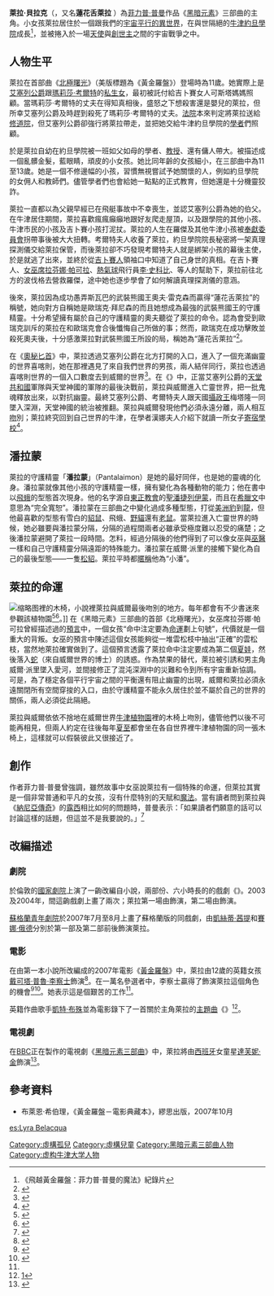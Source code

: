 {{noteTA
|T=zh-hans:莱拉·贝拉奎亚;zh-hant:萊拉·貝拉克;
|1=zh-hans:黑暗物质;zh-hant:黑暗元素;
|2=zh-hans:灵兽;zh-hant:守護精靈;
|3=zh-hans:乔丹学院;zh-hant:約旦學院;
|4=zh-hans:普尔曼;zh-hant:普曼;
|5=zh-hans:贝拉奎亚;zh-hant:貝拉克;
|6=zh-hans:阿斯瑞尔勋爵;zh-hant:艾塞列公爵;
|7=zh-hans:库尔特;zh-hant:考爾特;
|8=zh-hans:塞拉芬娜·佩卡拉;zh-hant:席拉芬娜·帕可拉;
|9=zh-hans:埃欧雷克·伯尔尼松;zh-hant:歐瑞克·拜尼森;
|10=zh-hans:埃欧雷克;zh-hant:歐瑞克;
|11=zh-hans:披甲熊;zh-hant:武裝熊;
|12=zh-hans:菲利普·普尔曼;zh-hant:菲力普·普曼;
}}
{{Infobox character
|series= [[黑暗元素三部曲|黑暗元素三部曲]]
| colour     = #DEDEE2
| name       = 萊拉·貝拉克
| image      = Lyra Belacqua 2007.JPG
| caption    = 在《[[黃金羅盤|黃金羅盤]]》電影中，由[[戴可塔·普魯·李察士|戴可塔·普魯·李察士]]飾演的萊拉·貝拉克。
| first       = 《[[黃金羅盤_(小說)|北極曙光]]》
| last       = 《[[萊拉的牛津|萊拉的牛津]]》
| cause      = 
| nickname   = 
| alias      = 蓮花舌萊拉
| species    = [[人類|人類]]
| gender     = [[女|女]]
| occupation = 
| title      = 
| family     = 母親：[[瑪莉莎·考爾特|瑪莉莎·考爾特]]<br>父親：[[艾塞列公爵|艾塞列公爵]]
|significantother= {{le|威爾·派里|Will Parry (His Dark Materials)}}
| spouse     = 
| children   = 
| relatives  = 
| episode    = 
| portrayer  = [[戴可塔·普魯·李察士|戴可塔·普魯·李察士]]<small>（電影）</small><br />[[達芙妮·金|達芙妮·金]]<small>（電視劇）</small>
| creator    = [[菲力普·普曼|菲力普·普曼]]
| lbl21            = 年齡
| data21           = 三部曲之間11-13歲
| lbl22            = 能力
| data22           =解讀真理探測儀、<br>能令人信服地說謊
| extra-hdr        = 	-{zh-hans:灵兽;zh-hant:守護精靈;}-
| lbl31            = 名字
| data31           = 潘拉蒙
| lbl32            = 型態
| data32           = [[松貂|松貂]]
}}
'''萊拉·貝拉克'''（{{lang-en|Lyra Belacqua}}，又名'''蓮花舌萊拉''' {{lang|en|Lyra Silvertongue}}）為[[菲力普·普曼|菲力普·普曼]]作品《[[黑暗元素三部曲|黑暗元素]]》三部曲的主角。小女孩萊拉居住於一個跟我們的[[宇宙|宇宙]][[平行世界|平行的異世界]]，在與世隔絕的[[牛津|牛津]][[約旦學院|約旦學院]]成長<ref name="飛越黃金羅盤">《飛越黃金羅盤：菲力普·普曼的魔法》紀錄片</ref>，並被捲入於一場[[天使|天使]]與[[黑暗元素三部曲角色列表#創世主|創世主]]之間的宇宙戰爭之中。

==人物生平==
萊拉在首部曲《[[黃金羅盤_(小說)|北極曙光]]》（美版標題為《黃金羅盤》）登場時為11歲。她實際上是[[艾塞列公爵|艾塞列公爵]]跟[[瑪莉莎·考爾特|瑪莉莎·考爾特]]的[[私生女|私生女]]，最初被託付給吉卜賽女人可斯塔媽媽照顧。當瑪莉莎·考爾特的丈夫在得知真相後，盛怒之下想殺害還是嬰兒的萊拉，但所幸艾塞列公爵及時趕到殺死了瑪莉莎·考爾特的丈夫。[[法院|法院]]本來判定將萊拉送給[[修道院|修道院]]，但艾塞列公爵卻強行將萊拉帶走，並把她交給牛津約旦學院的[[學者|學者]]們照顧。

於是萊拉自幼在約旦學院被一班如父如母的學者、[[教授|教授]]、還有傭人帶大。被描述成一個亂髒金髮，藍眼睛，頑皮的小女孩。她比同年齡的女孩細小，在三部曲中為11至13歲。她是一個不修邊幅的小孩，習慣無視嘗試予她關懷的人，例如約旦學院的女佣人和教師們。儘管學者們也會給她一點點的正式教育，但她還是十分機靈狡詐。

萊拉一直都以為父親早經已在飛艇事故中不幸喪生，並認艾塞列公爵為她的伯父。在牛津居住期間，萊拉喜歡瘋瘋癲癲地跟好友{{Link-it|羅傑·派斯洛|Roger Parslow}}爬走屋頂，以及跟學院的其他小孩、牛津市民的小孩及吉卜賽小孩打泥扙。萊拉的人生在羅傑及其他牛津小孩被[[教誨權威#奉獻委員會|奉獻委員會]]拐帶事後被大大扭轉。考爾特夫人收養了萊拉，約旦學院院長秘密將一架真理探測儀交給萊拉保管，而後萊拉卻不巧發現考爾特夫人就是綁架小孩的幕後主使，於是就逃了出來，並終於從[[吉卜賽人|吉卜賽人]]領袖{{Link-it|約翰·法|John Faa}}口中知道了自己身世的真相。在吉卜賽人、[[女巫|女巫]][[席拉芬娜·帕可拉|席拉芬娜·帕可拉]]、[[熱氣球|熱氣球]]飛行員[[李·史科比|李·史科比]]、{{link-it|武裝熊|Orso corazzato}}{{link-fr|歐瑞克·拜尼森|Iorek Byrnison}}等人的幫助下，萊拉前往北方的波伐格去營救羅傑，途中她也逐步學會了如何解讀真理探測儀的意涵。

後來，萊拉因為成功愚弄斯瓦巴的武裝熊國王奧夫·雷克森而贏得“蓮花舌萊拉”的稱號，她向對方自稱她是歐瑞克·拜尼森的{{le|守護精靈 (黑暗元素)|Dæmon (His Dark Materials)|守護精靈}}而且她想成為最強的武裝熊國王的守護精靈。十分希望擁有屬於自己的守護精靈的奧夫聽從了萊拉的命令。認為會受到歐瑞克訓斥的萊拉在和歐瑞克會合後懺悔自己所做的事；然而，歐瑞克在成功擊敗並殺死奧夫後，十分感激萊拉對武裝熊國王所設的局，稱她為“蓮花舌萊拉”<ref>{{Cite book|title=黃金羅盤|last=菲力普·普曼|publisher=遠足文化|year=2007年11月|isbn=978-986-7399-94-6|location=臺北}}</ref>。

在《[[奧秘匕首|奧秘匕首]]》中，萊拉透過艾塞列公爵在北方打開的入口，進入了一個充滿幽靈的世界喜喀則，她在那裡遇見了來自我們世界的男孩{{le|威爾·派里|Will Parry (His Dark Materials)}}，兩人結伴同行，萊拉也透過喜喀則世界的一個入口數度去到威爾的世界<ref name="奧秘匕首">{{Cite book|title=奧秘匕首|url=https://archive.org/details/aomibishou0000pull|last=菲力普·普曼|publisher=遠足文化|year=2007年11月|isbn=978-986-7399-92-2|location=臺北}}</ref>。在《{{le|琥珀望遠鏡|The Amber Spyglass}}》中，正當艾塞列公爵的[[天堂共和國|天堂共和國]]軍隊與天堂神國的軍隊的最後決戰前，萊拉與威爾進入亡靈世界，把一批鬼魂釋放出來，以對抗幽靈。最終艾塞列公爵、考爾特夫人跟天國[[攝政王|攝政王]]梅塔隆一同墜入深淵，天堂神國的統治被推翻。萊拉與威爾發現他們必須永遠分離，兩人相互[[吻|吻]]別；萊拉終究回到自己世界的牛津，在學者漢娜夫人介紹下就讀一所女子[[寄宿學校|寄宿學校]]<ref>{{Cite book|title=琥珀望遠鏡|last=菲力普·普曼|publisher=遠足文化|year=2007年11月|isbn=978-986-7399-93-9|location=臺北}}</ref>。

==潘拉蒙==
萊拉的守護精靈「'''潘拉蒙'''」（Pantalaimon）是她的最好同伴，也是她的靈魂的化身。潘拉蒙就像其他小孩的守護精靈一樣，擁有變化為各種動物的能力；他在書中以[[飛蛾|飛蛾]]的型態首次現身。他的名字源自[[東正教會|東正教會]]的[[聖潘捷列伊蒙|聖潘捷列伊蒙]]，而且在[[希臘語|希臘文]]中意思為“完全寬恕”。潘拉蒙在三部曲之中變化過成多種型態，打從[[美洲豹|美洲豹]]到[[龍|龍]]，但他最喜歡的型態有雪白的[[貂鼠|貂鼠]]、飛蛾、[[野貓|野貓]]還有[[老鼠|老鼠]]。當萊拉進入亡靈世界的時候，她必雖要與潘拉蒙分隔，分隔的過程間兩者必雖承受極度難以忍受的痛楚；之後潘拉蒙避開了萊拉一段時間。怎料，經過分隔後的他們得到了可以像女巫與[[巫醫|巫醫]]一樣和自己守護精靈分隔遠距的特殊能力。潘拉蒙在威爾·派里的接觸下變化為自己的最後型態——一隻[[松貂|松貂]]。萊拉平時都[[暱稱|暱稱]]他為“小潘”。

==萊拉的命運==
[[File:TASbench.jpg|缩略图]]裡的木椅，小說裡萊拉與威爾最後吻別的地方。每年都會有不少書迷來參觀該植物園<ref>{{Cite news|url=https://www.independent.co.uk/travel/uk/lyras-oxford-walking-tour-philip-pullman-book-of-dust-trilogy-la-belle-sauvage-northern-lights-his-a8005131.html|title=New Philip Pullman-themed Oxford tour lets you explore the city through Lyra’s eyes|date=2017-10-19|newspaper=The Independent|accessdate=2018-09-07|language=en-GB|archive-date=2018-09-07|archive-url=https://web.archive.org/web/20180907231401/https://www.independent.co.uk/travel/uk/lyras-oxford-walking-tour-philip-pullman-book-of-dust-trilogy-la-belle-sauvage-northern-lights-his-a8005131.html|dead-url=no}}</ref><ref>{{Cite web|url=http://www.oxfordmail.co.uk/news/9601129.Author_adds_voice_to_Botanic_Garden_guide/|title=Author adds voice to Botanic Garden guide|accessdate=2018-09-07|date=2012-03-21|publisher=Oxford Mail|language=en|archive-date=2018-09-08|archive-url=https://web.archive.org/web/20180908092728/http://www.oxfordmail.co.uk/news/9601129.Author_adds_voice_to_Botanic_Garden_guide/|dead-url=no}}</ref>。]]
在《黑暗元素》三部曲的首部《北極曙光》，女巫席拉芬娜·帕可拉曾經描述過的[[預言|預言]]中，一個女孩“命中注定要為[[命運|命運]]劃上句號”，代價就是一個重大的背叛。女巫的預言中陳述這個女孩能夠從一堆雲松枝中抽出“正確”的雲松枝，當然地萊拉確實做到了。這個預言透露了萊拉命中注定要成為第二個[[亞當與夏娃|夏娃]]，然後落入[[蛇|蛇]]（來自威爾世界的{{link-it|瑪麗·瑪隆|Mary Malone}}博士）的誘惑。作為禁果的替代，萊拉被引誘和男主角威爾·派里墜入愛河，並間接修正了混沌深淵中的{{le|塵 (黑暗元素)|Dust (His Dark Materials)|塵}}災難和令到所有宇宙重新協調。可是，為了穩定各個平行宇宙之間的平衡還有阻止幽靈的出現，威爾和萊拉必須永遠關閉所有空間穿捘的入口，由於守護精靈不能永久居住於並不屬於自己的世界的關係，兩人必須從此隔絕。

萊拉與威爾依依不捨地在威爾世界[[牛津大學植物園|牛津植物園]]裡的木椅上吻別，儘管他們以後不可能再相見，但兩人約定在往後每年[[夏至|夏至]]都會坐在各自世界裡牛津植物園的同一張木椅上，這樣就可以假裝彼此又很接近了。

==創作==
作者菲力普·普曼曾強調，雖然故事中女巫說萊拉有一個特殊的命運，但萊拉其實是一個非常普通和平凡的女孩，沒有什麼特別的天賦和[[魔法|魔法]]。當有讀者問到萊拉與《[[納尼亞傳奇|納尼亞傳奇]]》的[[露西·佩文西|露西]]相比如何的問題時，普曼表示：「如果讀者們願意的話可以討論這樣的話題，但這並不是我要說的。」<ref>{{Cite web|url=https://www.theguardian.com/culture/2011/mar/03/philip-pullman-life-in-writing|title=Philip Pullman: a life in writing|accessdate=2018-08-22|author=|date=2011-03-03|publisher=the Guardian|language=en|archive-date=2018-08-22|archive-url=https://web.archive.org/web/20180822145454/https://www.theguardian.com/culture/2011/mar/03/philip-pullman-life-in-writing|dead-url=no}}</ref>

==改編描述==
{{multiple image|width=110|image1=Dustbin Baby- April in the graveyard crop.jpg|image2=Dafne Keen Photo Call Logan Berlinale 2017 02 (cropped).jpg|footer=[[戴可塔·普魯·李察士|戴可塔·普魯·李察士]]（左）與[[達芙妮·金|達芙妮·金]]（右）分別在電影和電視劇中飾演萊拉·貝拉克。}}
===劇院===
於倫敦的[[皇家國家劇院|國家劇院]]上演了一齣改編自小說，兩部份、六小時長的的戲劇《{{le|黑暗元素 (舞台劇)|His Dark Materials (play)|黑暗元素}}》。2003及2004年，間這齣戲劇上畫了兩次；萊拉第一場由{{Le|安娜·麥威爾·馬汀|Anna Maxwell Martin}}飾演，第二場由{{Le|艾蓮·西敏斯|Elaine Symons}}飾演。

[[蘇格蘭青年劇院|蘇格蘭青年劇院]]於2007年7月至8月上畫了蘇格蘭版的同戲劇，由[[凱絲蒂·茜提|凱絲蒂·茜提]]和[[賽娜·俄德|賽娜·俄德]]分別於第一部及第二部前後飾演萊拉。

===電影===
在由第一本小說所改編成的2007年電影《[[黃金羅盤|黃金羅盤]]》中，萊拉由12歲的英籍女孩[[戴可塔·普魯·李察士|戴可塔·普魯·李察士]]飾演<ref>{{Cite web|url=https://www.imdb.com/character/ch0031811/|title=Lyra Belacqua (Character)|accessdate=2018-08-24|publisher=IMDB|archiveurl=https://web.archive.org/web/20160628025844/https://www.imdb.com/character/ch0031811/|archivedate=2016-06-28}}</ref>。在一萬名參選者中，李察士贏得了飾演萊拉這個角色的機會<ref>{{cite web |title=黄金罗盘 拍摄花絮 |url=http://movie.mtime.com/25418/behind_the_scene.html |publisher=Mtime时光网 |accessdate=2018-08-02 |archive-url=https://web.archive.org/web/20180802132027/http://movie.mtime.com/25418/behind_the_scene.html |archive-date=2018-08-02 |dead-url=yes }}</ref><ref name=":0">{{Cite news|url=http://news.bbc.co.uk/2/hi/entertainment/7116864.stm|title=Golden Compass stars feast on fantasy|date=2007-11-29|work=BBC News|accessdate=2018-09-21|language=en-GB|archive-date=2018-09-21|archive-url=https://web.archive.org/web/20180921191016/http://news.bbc.co.uk/2/hi/entertainment/7116864.stm|dead-url=no}}</ref>。她表示這是個艱苦的工作<ref name=":0" />。

英籍作曲歌手[[凱特·布殊|凱特·布殊]]並為電影錄下了一首關於主角萊拉的[[主題曲|主題曲]]《{{Le|萊拉 (歌曲)|Lyra (song)|萊拉}}》<ref>[https://web.archive.org/web/20070831004816/http://www.katebushnews.com/katenews.htm]</ref>。

=== 電視劇 ===
在[[BBC|BBC]]正在製作的電視劇《[[黑暗元素三部曲_(電視劇)|黑暗元素三部曲]]》中，萊拉將由[[西班牙|西班牙]]女童星[[達芙妮·金|達芙妮·金]]飾演<ref>{{Cite news|url=https://deadline.com/2018/03/the-kings-speech-director-tom-hooper-logan-star-sign-up-for-his-dark-materials-adaptation-1202319285/|title=‘The King’s Speech’ Director Tom Hooper & ‘Logan’ Star Dafne Keen Sign Up For ‘His Dark Materials’ Adaptation|last=Wiseman|first=Peter White,Andreas|date=2018-03-08|newspaper=Deadline|accessdate=2018-08-24|language=en-US|archive-date=2018-08-05|archive-url=https://web.archive.org/web/20180805112624/https://deadline.com/2018/03/the-kings-speech-director-tom-hooper-logan-star-sign-up-for-his-dark-materials-adaptation-1202319285/|dead-url=no}}</ref>。

==參考資料==
{{Reflist|2}}
* 布萊恩·希伯理，《黃金羅盤－電影典藏本》，繆思出版，2007年10月

{{黑暗元素三部曲}}

{{DEFAULTSORT:Belacqua, Lyra}}
[[Category:虛構孤兒|Category:虛構孤兒]]
[[Category:虛構兒童|Category:虛構兒童]]
[[Category:黑暗元素三部曲人物|Category:黑暗元素三部曲人物]]
[[Category:虚构牛津大学人物|Category:虚构牛津大学人物]]

[[es:Lyra_Belacqua|es:Lyra Belacqua]]